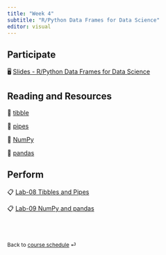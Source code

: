 ```yaml
---
title: "Week 4"
subtitle: "R/Python Data Frames for Data Science"
editor: visual
---
```


::: callout-important
:::

## Participate

🖥️ [Slides - R/Python Data Frames for Data Science](/slides/07-package.html)

## Reading and Resources

📖 [tibble](https://tibble.tidyverse.org/)

📖 [pipes](https://r4ds.hadley.nz/data-transform.html#sec-the-pipe)

📖 [NumPy](https://numpy.org/doc/stable/user/index.html)

📖 [pandas](https://pandas.pydata.org/docs/user_guide/index.html)

## Perform

📋 [Lab-08 Tibbles and Pipes](/exercise/lab08-tibble.html)

📋 [Lab-09 NumPy and pandas](/exercise/lab09-numpy.html)

<br><br>

::: {style="font-size: 0.875em;"}
Back to [course schedule](/ "Course schedule") ⏎
:::
